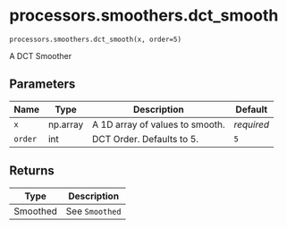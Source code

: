 # processors.smoothers.dct_smooth { #fasttrackpy.processors.smoothers.dct_smooth }

`processors.smoothers.dct_smooth(x, order=5)`

A DCT Smoother

## Parameters

| Name    | Type     | Description                     | Default    |
|---------|----------|---------------------------------|------------|
| `x`     | np.array | A 1D array of values to smooth. | _required_ |
| `order` | int      | DCT Order. Defaults to 5.       | `5`        |

## Returns

| Type     | Description    |
|----------|----------------|
| Smoothed | See `Smoothed` |